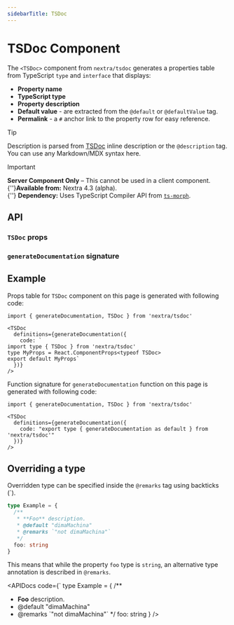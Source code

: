 ```yaml
---
sidebarTitle: TSDoc
---
```


# TSDoc Component

The `<TSDoc>` component from `nextra/tsdoc` generates a properties table from TypeScript
`type` and `interface` that displays:

- **Property name**
- **TypeScript type**
- **Property description**
- **Default value** - are extracted from the `@default` or `@defaultValue` tag.
- **Permalink** - a `#` anchor link to the property row for easy reference.

> [!TIP]
>
> Description is parsed from [TSDoc](https://tsdoc.org) inline description or the `@description` tag.
> You can use any Markdown/MDX syntax here.

> [!IMPORTANT]
>
> **Server Component Only** – This cannot be used in a client
> component.<br />{''}**Available from:** Nextra 4.3 (alpha).<br />{''}
> **Dependency:** Uses TypeScript Compiler API from
> [`ts-morph`](https://github.com/dsherret/ts-morph).

## API

### `TSDoc` props

<APIDocs componentName="TSDoc" packageName="nextra/tsdoc" />

### `generateDocumentation` signature

<APIDocs
  code="export type { generateDocumentation as default } from 'nextra/tsdoc'"
  flattened
/>

## Example

Props table for `TSDoc` component on this page is generated with following code:

```mdx
import { generateDocumentation, TSDoc } from 'nextra/tsdoc'

<TSDoc
  definitions={generateDocumentation({
    code: `
import type { TSDoc } from 'nextra/tsdoc'
type MyProps = React.ComponentProps<typeof TSDoc>
export default MyProps`
  })}
/>
```

Function signature for `generateDocumentation` function on this page is
generated with following code:

```mdx
import { generateDocumentation, TSDoc } from 'nextra/tsdoc'

<TSDoc
  definitions={generateDocumentation({
    code: "export type { generateDocumentation as default } from 'nextra/tsdoc'"
  })}
/>
```

## Overriding a type

Overridden type can be specified inside the `@remarks` tag using backticks (`).

```ts
type Example = {
  /**
   * **Foo** description.
   * @default "dimaMachina"
   * @remarks `"not dimaMachina"`
   */
  foo: string
}
```

This means that while the property `foo` type is `string`, an alternative type
annotation is described in `@remarks`.

<APIDocs
  code={`
type Example = {
  /**
   * **Foo** description.
   * @default "dimaMachina"
   * @remarks \`"not dimaMachina"\`
   */
  foo: string
}
/>
